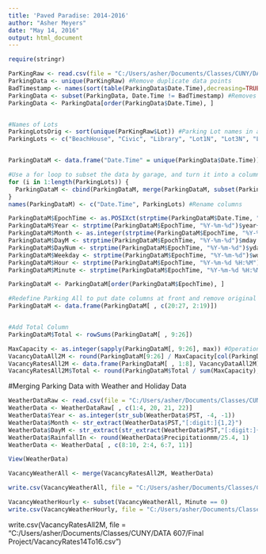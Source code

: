 ```yaml
---
title: 'Paved Paradise: 2014-2016'
author: "Asher Meyers"
date: "May 14, 2016"
output: html_document
---
```


```r

require(stringr)
```


```r

ParKingRaw <- read.csv(file = "C:/Users/asher/Documents/Classes/CUNY/DATA 607/Final Project/ParkingRaw14-16.csv", stringsAsFactors = FALSE, header = TRUE, sep = ",")
ParkingData <- unique(ParKingRaw) #Remove duplicate data points
BadTimestamp <- names(sort(table(ParkingData$Date.Time),decreasing=TRUE)[1]) #Reveals that one timestamp has more than one entry per parking lot - we'll remove this timestamp. Now, all timestamps have exactly 18 readings - one per garage.
ParkingData <- subset(ParkingData, Date.Time != BadTimestamp) #Removes bad timestamp, at Nov 1, 2015, 1 AM.
ParkingData <- ParkingData[order(ParkingData$Date.Time), ]


#Names of Lots
ParkingLotsOrig <- sort(unique(ParKingRaw$Lot)) #Parking Lot names in alphabetical order, original
ParkingLots <- c("BeachHouse", "Civic", "Library", "Lot1N", "Lot3N", "Lot4S", "Lot5S", "Lot8N", "Pier", "Struc1", "Struc2", "Struc3", "Struc4", "Struc5", "Struc6", "Struc7", "Struc8", "Struc9")


ParkingDataM <- data.frame("Date.Time" = unique(ParkingData$Date.Time))#Create a dataframe to house the merged dataset, starting with a vector of 144,849 unique timestamps

#Use a for loop to subset the data by garage, and turn it into a column to add to a dataframe.
for (i in 1:length(ParkingLots)) {
  ParkingDataM <- cbind(ParkingDataM, merge(ParkingDataM, subset(ParkingData, Lot == ParkingLotsOrig[i])[,c(1,3)], by = "Date.Time")$Available)
}
names(ParkingDataM) <- c("Date.Time", ParkingLots) #Rename columns

ParkingDataM$EpochTime <- as.POSIXct(strptime(ParkingDataM$Date.Time, "%m/%d/%Y %I:%M:%S %p"))
ParkingDataM$Year <- strptime(ParkingDataM$EpochTime, "%Y-%m-%d")$year+1900
ParkingDataM$Month <- as.integer(strptime(ParkingDataM$EpochTime, "%Y-%m-%d")$mon+1) #Obtain the month of a given date, 1-12
ParkingDataM$DayM <- strptime(ParkingDataM$EpochTime, "%Y-%m-%d")$mday
ParkingDataM$DayNum <- strptime(ParkingDataM$EpochTime, "%Y-%m-%d")$yday+1 #Obtain the daynumber, eg Feb 1 = 32 
ParkingDataM$Weekday <- strptime(ParkingDataM$EpochTime, "%Y-%m-%d")$wday #Obtain the weekday, 0-6, 0 = Sunday
ParkingDataM$Hour <- strptime(ParkingDataM$EpochTime, "%Y-%m-%d %H:%M")$hour
ParkingDataM$Minute <- strptime(ParkingDataM$EpochTime, "%Y-%m-%d %H:%M")$min

ParkingDataM <- ParkingDataM[order(ParkingDataM$EpochTime), ]

#Redefine Parking All to put date columns at front and remove original Date.Time column
ParkingDataM <- data.frame(ParkingDataM[ , c(20:27, 2:19)])


#Add Total Column
ParkingDataM$Total <- rowSums(ParkingDataM[ , 9:26])

MaxCapacity <- as.integer(sapply(ParkingDataM[, 9:26], max)) #Operationally define max capacity as maximum available in 2015
VacancyDataAll2M <- round(ParkingDataM[9:26] / MaxCapacity[col(ParkingDataM[, 9:26])], 3) #Divide number of spaces available by max capacity vector
VacancyRatesAll2M <- data.frame(ParkingDataM[ , 1:8], VacancyDataAll2M) #Create a dataset containing the vacancy rate of each garage at each moment
VacancyRatesAll2M$Total <- round(ParkingDataM$Total / sum(MaxCapacity),3)


```

#Merging Parking Data with Weather and Holiday Data


```r
WeatherDataRaw <- read.csv(file = "C:/Users/asher/Documents/Classes/CUNY/DATA 607/Final Project/WeatherData14To16.csv", sep = ",", stringsAsFactors = FALSE)
WeatherData <- WeatherDataRaw[ , c(1:4, 20, 21, 22)]
WeatherData$Year <- as.integer(str_sub(WeatherData$PST, -4, -1))
WeatherData$Month <- str_extract(WeatherData$PST,"[:digit:]{1,2}")
WeatherData$DayM <- str_extract(str_extract(WeatherData$PST,"[:digit:]{1,2}[:print:]{1}[:digit:]{4}"), "[:digit:]{1,2}")
WeatherData$RainfallIn <- round(WeatherData$Precipitationmm/25.4, 1)
WeatherData <- WeatherData[ , c(8:10, 2:4, 6:7, 11)]

View(WeatherData)

VacancyWeatherAll <- merge(VacancyRatesAll2M, WeatherData)

write.csv(VacancyWeatherAll, file = "C:/Users/asher/Documents/Classes/CUNY/DATA 607/Final Project/VacancyWeather14To16.csv")

VacancyWeatherHourly <- subset(VacancyWeatherAll, Minute == 0)
write.csv(VacancyWeatherHourly, file = "C:/Users/asher/Documents/Classes/CUNY/DATA 607/Final Project/VacancyWeatherHourly.csv")
```

write.csv(VacancyRatesAll2M, file = "C:/Users/asher/Documents/Classes/CUNY/DATA 607/Final Project/VacancyRates14To16.csv")

